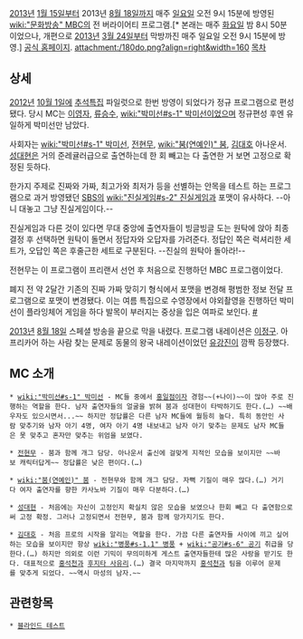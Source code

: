 [[2013년]] [[1월 15일]]부터 2013년 [[8월 18일]]까지 매주 [[일요일]] 오전 9시 15분에 방영된 [[wiki:"문화방송" MBC]]의 전 버라이어티 프로그램.[* 본래는 매주 [[화요일]] 밤 8시 50분이었으나, 개편으로 [[2013년]] [[3월 24일]]부터 막방까진 매주 일요일 오전 9시 15분에 방영.] [http://www.imbc.com/broad/tv/ent/180do/ 공식 홈페이지].
attachment:/180do.png?align=right&width=160
[[목차]]

== 상세 ==
[[2012년]] [[10월 1일]]에 [[추석]]특집 파일럿으로 한번 방영이 되었다가 정규 프로그램으로 편성됐다. 당시 MC는 [[이영자]], [[류승수]], [[wiki:"박미선#s-1" 박미선]]이었으며 정규편성 후엔 유일하게 박미선만 남았다.

사회자는 [[wiki:"박미선#s-1" 박미선]], [[전현무]], [[wiki:"붐(연예인)" 붐]], [[김대호]] 아나운서. [[성대현]]은 거의 준레귤러급으로 출연하는데 한 회 빼고는 다 출연한 거 보면 고정으로 확정된 듯하다.

한가지 주제로 진짜와 가짜, 최고가와 최저가 등을 선별하는 안목을 테스트 하는 프로그램으로 과거 방영됐던 [[SBS]]의 [[wiki:"진실게임#s-2" 진실게임]]과 포맷이 유사하다. --아니 대놓고 그냥 진실게임이다.--

진실게임과 다른 것이 있다면 무대 중앙에 출연자들이 빙글빙글 도는 원탁에 앉아 최종결정 후 선택하면 원탁이 돌면서 정답자와 오답자를 가려준다. 정답인 쪽은 럭셔리한 세트가, 오답인 쪽은 후줄근한 세트로 구분된다. --진실의 원탁아 돌아라!--

전현무는 이 프로그램이 프리랜서 선언 후 처음으로 진행하던 MBC 프로그램이었다.

폐지 전 약 2달간 기존의 진짜 가짜 맞히기 형식에서 포맷을 변경해 평범한 정보 전달 프로그램으로 포맷이 변경됐다. 이는 여름 특집으로 수영장에서 야외촬영을 진행하던 박미선이 플라잉체어 게임을 하다 발목이 부러지는 중상을 입은 여파로 보인다. [http://media.daum.net/entertain/star/newsview?newsid=20130626205308813 #]

[[2013년]] [[8월 18일]] 스페셜 방송을 끝으로 막을 내렸다.
프로그램 내레이션은 [[이정구]]. 아프리카어 하는 사람 찾는 문제로 동물의 왕국 내레이션이었던 [[유강진]]이 깜짝 등장했다.

== MC 소개 ==
 * [[wiki:"박미선#s-1" 박미선]] - MC들 중에서 [[홍일점]]이자 경험~~(+나이)~~이 많아 주로 진행하는 역할을 한다. 남자 출연자들의 얼굴을 밝혀 붐과 성대현이 타박하기도 한다.(…) ~~배우자도 있으시면서...~~ 하지만 정답률은 다른 남자 MC들에 월등히 높다. 특히 동안인 사람 맞추기와 남자 아기 4명, 여자 아기 4명 내보내고 남자 아기 맞추는 문제도 남자 MC들은 못 맞추고 혼자만 맞추는 위엄을 보였다.

 * [[전현무]] - 붐과 함께 개그 담당. 아나운서 출신에 걸맞게 지적인 모습을 보이지만 ~~바보 캐릭터답게~~ 정답률은 낮은 편이다.(…)

 * [[wiki:"붐(연예인)" 붐]] - 전현무와 함께 개그 담당. 자뻑 기질이 매우 많다.(…) 거기다 여자 출연자를 향한 카사노바 기질이 매우 다분하다.(…)

 * [[성대현]] - 처음에는 자신이 고정인지 확실치 않은 모습을 보였으나 한회 빼고 다 출연함으로써 고정 확정. 그러나 고정되면서 전현무, 붐과 함께 망가지기도 한다.

 * [[김대호]] - 처음 프로의 시작을 알리는 역할을 한다. 가끔 다른 출연자들 사이에 끼고 싶어하는 모습을 보이지만 항상 [[wiki:"병풍#s-1.1" 병풍]] + [[wiki:"공기#s-6" 공기]] 취급을 당한다.(…) 하지만 의외로 이런 기믹이 무의미하게 게스트 출연자들한테 많은 사랑을 받기도 한다. 대표적으로 [[홍석천]]과 [[후지타 사유리]].(…) 결국 마지막까지 [[홍석천]]과 팀을 이루어 문제를 맞추게 되었다. ~~역시 마성의 남자.~~

== 관련항목 ==
 * [[블라인드 테스트]]
